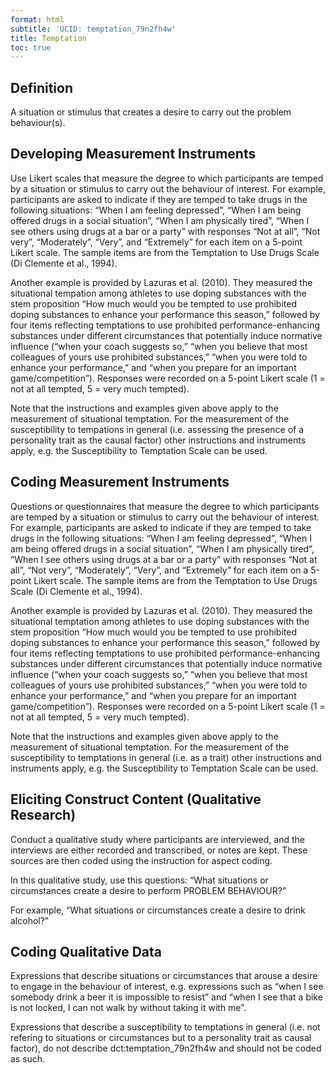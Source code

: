 ```yaml
---
format: html
subtitle: 'UCID: temptation_79n2fh4w'
title: Temptation
toc: true
---
```


## Definition

A situation or stimulus that creates a desire to carry out the problem behaviour(s).



## Developing Measurement Instruments

Use Likert scales that measure the degree to which participants are temped by a situation or stimulus to carry out the behaviour of interest. For example, participants are asked to indicate if they are temped to take drugs in the following situations: "When I am feeling depressed", "When I am being offered drugs in a social situation", "When I am physically tired", "When I see others using drugs at a bar or a party" with responses "Not at all", "Not very", "Moderately", "Very", and "Extremely" for each item on a 5-point Likert scale. The sample items are from the Temptation to Use Drugs Scale (Di Clemente et al., 1994).

Another example is provided by Lazuras et al. (2010). They measured the situational tempation among athletes to use doping substances with the stem proposition “How much would you be tempted to use prohibited doping substances to enhance your performance this season,” followed by four items reflecting temptations to use prohibited performance-enhancing substances under different circumstances that potentially induce normative influence (“when your coach suggests so,” “when you believe that most colleagues of yours use prohibited substances,” “when you were told to enhance your performance,” and “when you prepare for an important game/competition”). Responses were recorded on a 5-point Likert scale (1 = not at all tempted, 5 = very much tempted).

Note that the instructions and examples given above apply to the measurement of situational temptation. For the measurement of the susceptibility to tempations in general (i.e. assessing the presence of a personality trait as the causal factor) other instructions and instruments apply, e.g. the Susceptibility to Temptation Scale can be used.

## Coding Measurement Instruments

Questions or questionnaires that measure the degree to which participants are temped by a situation or stimulus to carry out the behaviour of interest. For example, participants are asked to indicate if they are temped to take drugs in the following situations: "When I am feeling depressed", "When I am being offered drugs in a social situation", "When I am physically tired", "When I see others using drugs at a bar or a party" with responses "Not at all", "Not very", "Moderately", "Very", and "Extremely" for each item on a 5-point Likert scale. The sample items are from the Temptation to Use Drugs Scale (Di Clemente et al., 1994).

Another example is provided by Lazuras et al. (2010). They measured the situational temptation among athletes to use doping substances with the stem proposition “How much would you be tempted to use prohibited doping substances to enhance your performance this season,” followed by four items reflecting temptations to use prohibited performance-enhancing substances under different circumstances that potentially induce normative influence (“when your coach suggests so,” “when you believe that most colleagues of yours use prohibited substances,” “when you were told to enhance your performance,” and “when you prepare for an important game/competition”). Responses were recorded on a 5-point Likert scale (1 = not at all tempted, 5 = very much tempted).

Note that the instructions and examples given above apply to the measurement of situational temptation. For the measurement of the susceptibility to temptations in general (i.e. as a trait) other instructions and instruments apply, e.g. the Susceptibility to Temptation Scale can be used.

## Eliciting Construct Content (Qualitative Research)

Conduct a qualitative study where participants are interviewed, and the interviews are either recorded and transcribed, or notes are kept. These sources are then coded using the instruction for aspect coding. 

In this qualitative study, use this questions: "What situations or circumstances create a desire to perform PROBLEM BEHAVIOUR?"

For example, "What situations or circumstances create a desire to drink alcohol?"


## Coding Qualitative Data

Expressions that describe situations or circumstances that arouse a desire to engage in the behaviour of interest, e.g. expressions such as "when I see somebody drink a beer it is impossible to resist" and "when I see that a bike is not locked, I can not walk by without taking it with me".

Expressions that describe a susceptibility to temptations in general (i.e. not refering to situations or circumstances but to a personality trait as causal factor), do not describe dct:temptation_79n2fh4w and should not be coded as such.


